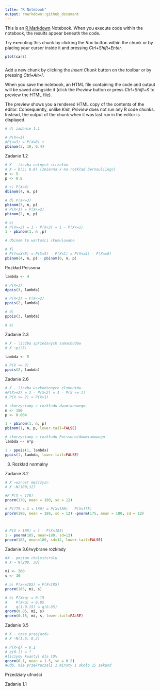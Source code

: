 ```yaml
---
title: "R Notebook"
output: rmarkdown::github_document
---
```


This is an [R Markdown](http://rmarkdown.rstudio.com) Notebook. When you execute code within the notebook, the results appear beneath the code. 

Try executing this chunk by clicking the *Run* button within the chunk or by placing your cursor inside it and pressing *Ctrl+Shift+Enter*. 

```r
plot(cars)
```

```r

```


Add a new chunk by clicking the *Insert Chunk* button on the toolbar or by pressing *Ctrl+Alt+I*.

When you save the notebook, an HTML file containing the code and output will be saved alongside it (click the *Preview* button or press *Ctrl+Shift+K* to preview the HTML file).

The preview shows you a rendered HTML copy of the contents of the editor. Consequently, unlike *Knit*, *Preview* does not run any R code chunks. Instead, the output of the chunk when it was last run in the editor is displayed.



```r
# d) zadanie 1.1

# P(X<=3)
#P(<=3) = P(X=0) + 
pbinom(3, 10, 0.4)
```
Zadanie 1.2
```r
# X - liczba celnych strzałów
# X ~ b(5; 0.8) (zmienna x ma rozkład bernouliiego)
n <- 5
p <- 0.8

# c) P(X=4)
dbinom(4, n, p)

# d) P(X<=3)
pbinom(3, n, p)
# P(X<3) = P(X<=2)
pbinom(2, n, p)

# e)
# P(X>=2) = 1 - P(X<2) = 1 - P(X<=1)
1 - pbinom(1, n ,p)

# dbinom to wartości skumulowane

# f)
# P(1<=X<5) = P(X<5) - P(X<1) = P(X<=4) - P(X<=0)
pbinom(4, n, p) - pbinom(0, n, p)
```

Rozkład Poissona 
```r
lambda <- 4

# P(X=3)
dpois(3, lambda)

# P(X<3) = P(X<=2)
ppois(2, lambda)

# d)
ppois(3, lambda)

# e)

```


Zadanie 2.3
```r
# X - liczba sprzedanych samochodów
# X ~pi(5)

lambda <- 5

# P(X <= 2)
ppois(2, lambda)
```
Zadanie 2.6
```r
# X - liczba uszkodzonych elementów
#P(X>=2) = 1 - P(X<2) = 1 - P(X <= 1)
# P(X >= 2) = P(X>1)

# skorzystamy z rozkładu dwumianowego
n <- 150
p <- 0.004

1 - pbinom(1, n, p)
pbinom(1, n, p, lower.tail=FALSE)

# skorzystamy z rozkładu Poissona/dwumianowego
lambda <- n*p

1 - ppois(1, lambda)
ppois(1, lambda, lower.tail=FALSE)

```
3. Rozkład normalny

Zadanie 3.2
```r
# X ~wzrost mężczyzn
# X ~N(180;12)

#P P(X < 170)
pnorm(170, mean = 180, sd = 12)

# P(175 < X < 180) = P(X<180) - P(X<175)
pnorm(180, mean = 180, sd = 12) -pnorm(175, mean = 180, sd = 12)



# P(X > 185) = 1 - P(X<185)
1 - pnorm(185, mean=180, sd=12)
pnorm(185, mean=180, sd=12, lower.tail=FALSE)
```

Zadanie 3.6/wybrane rozkłady 
```r
#X - poziom cholesterolu
# X ~ N(200, 30)

mi <- 200
s <- 30

# a) P(x<=185) = P(X<185)
pnorm(185, mi, s)

# b) P(X>q) = 0.15
#    P(X<q) = 0.85
#    q(1-0.15) = q(0.85)
qnorm(0.85, mi, s)
qnorm(0.15, mi, s, lower.tail=FALSE)
```

Zadanie 3.5
```r
# X - czas przejazdu
# X ~N(1,5; 0,2)

# P(X<q) = 0.1
# q(0.1) = ?
#liczymy kwantyl dla 10%
qnorm(0.1, mean = 1.5, sd = 0.2)
#Odp. nie przekraczali 1 minuty i około 15 sekund
```


Przedziały ufności

Zadanie 1.1




